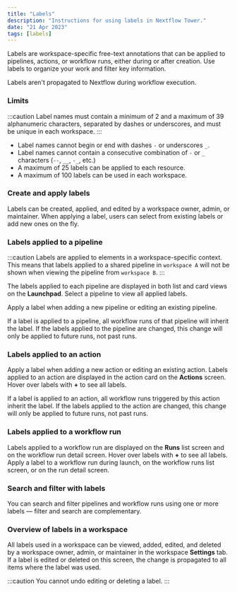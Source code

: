 ```yaml
---
title: "Labels"
description: "Instructions for using labels in Nextflow Tower."
date: "21 Apr 2023"
tags: [labels]
---
```


Labels are workspace-specific free-text annotations that can be applied to pipelines, actions, or workflow runs, either during or after creation. Use labels to organize your work and filter key information.

Labels aren't propagated to Nextflow during workflow execution.

### Limits

:::caution
Label names must contain a minimum of 2 and a maximum of 39 alphanumeric characters, separated by dashes or underscores, and must be unique in each workspace.
:::

- Label names cannot begin or end with dashes `-` or underscores `_`.
- Label names cannot contain a consecutive combination of `-` or `_` characters (`--`, `__`, `-_`, etc.)
- A maximum of 25 labels can be applied to each resource.
- A maximum of 100 labels can be used in each workspace.

### Create and apply labels

Labels can be created, applied, and edited by a workspace owner, admin, or maintainer. When applying a label, users can select from existing labels or add new ones on the fly.

### Labels applied to a pipeline

:::caution
Labels are applied to elements in a workspace-specific context. This means that labels applied to a shared pipeline in `workspace A` will not be shown when viewing the pipeline from `workspace B`.
:::

The labels applied to each pipeline are displayed in both list and card views on the **Launchpad**. Select a pipeline to view all applied labels.

Apply a label when adding a new pipeline or editing an existing pipeline.

If a label is applied to a pipeline, all workflow runs of that pipeline will inherit the label. If the labels applied to the pipeline are changed, this change will only be applied to future runs, not past runs.

### Labels applied to an action

Apply a label when adding a new action or editing an existing action. Labels applied to an action are displayed in the action card on the **Actions** screen. Hover over labels with **+** to see all labels.

If a label is applied to an action, all workflow runs triggered by this action inherit the label. If the labels applied to the action are changed, this change will only be applied to future runs, not past runs.

### Labels applied to a workflow run

Labels applied to a workflow run are displayed on the **Runs** list screen and on the workflow run detail screen. Hover over labels with **+** to see all labels. Apply a label to a workflow run during launch, on the workflow runs list screen, or on the run detail screen.

### Search and filter with labels

You can search and filter pipelines and workflow runs using one or more labels — filter and search are complementary.

### Overview of labels in a workspace

All labels used in a workspace can be viewed, added, edited, and deleted by a workspace owner, admin, or maintainer in the workspace **Settings** tab. If a label is edited or deleted on this screen, the change is propagated to all items where the label was used.

:::caution
You cannot undo editing or deleting a label.
:::
